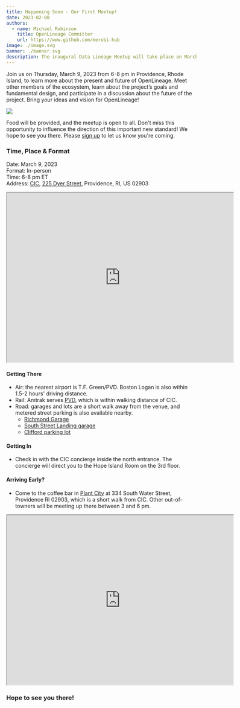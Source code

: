 ```yaml
---
title: Happening Soon - Our First Meetup!
date: 2023-02-08
authors: 
  - name: Michael Robinson
    title: OpenLineage Committer
    url: https://www.github.com/merobi-hub
image: ./image.svg
banner: ./banner.svg
description: The inaugural Data Lineage Meetup will take place on March 9th in Providence, RI.
---
```


Join us on Thursday, March 9, 2023 from 6-8 pm in Providence, Rhode Island, to learn more about the present and future of OpenLineage. Meet other members of the ecosystem, learn about the project’s goals and fundamental design, and participate in a discussion about the future of the project. Bring your ideas and vision for OpenLineage!

![](./banner.svg#banner)

<!--truncate-->

Food will be provided, and the meetup is open to all. Don't miss this opportunity to influence the direction of this important new standard! We hope to see you there. Please [sign up](https://www.meetup.com/providence-data-lineage-meetup/events/291847062/) to let us know you're coming.

### Time, Place & Format

Date: March 9, 2023  
Format: In-person  
Time: 6-8 pm ET  
Address: [CIC](https://cic.com/providence), [225 Dyer Street](https://goo.gl/maps/NYBbs4ht91dWWaRs9), Providence, RI, US 02903  
<p align="center"><iframe src="https://www.google.com/maps/embed?pb=!1m18!1m12!1m3!1d2973.371855436124!2d-71.41054938451008!3d41.82029027700877!2m3!1f0!2f0!3f0!3m2!1i1024!2i768!4f13.1!3m3!1m2!1s0x89e445d43ee241e7%3A0x2f2bda0de0f233c9!2sCIC%20Providence!5e0!3m2!1sen!2sus!4v1676559511501!5m2!1sen!2sus" width="600" height="450" style={{border:0}} allowfullscreen="" loading="lazy" referrerpolicy="no-referrer-when-downgrade"></iframe></p>

#### Getting There
- Air: the nearest airport is T.F. Green/PVD. Boston Logan is also within 1.5-2 hours' driving distance.  
- Rail: Amtrak serves [PVD](https://goo.gl/maps/eAMNPcpQVJkqwyS76), which is within walking distance of CIC.  
- Road: garages and lots are a short walk away from the venue, and metered street parking is also available nearby.
    - [Richmond Garage](https://goo.gl/maps/nG8j8Vk6ko75GXaH9) 
    - [South Street Landing garage](https://goo.gl/maps/QYrbo1oaiU4J3fi69) 
    - [Clifford parking lot](https://goo.gl/maps/qHoLkRcGmWpxeHhJ8) 

#### Getting In 
- Check in with the CIC concierge inside the north entrance. The concierge will direct you to the Hope Island Room on the 3rd floor.

#### Arriving Early?
- Come to the coffee bar in [Plant City](https://www.plantcitypvd.com/) at 334 South Water Street, Providence RI 02903, which is a short walk from CIC. Other out-of-towners will be meeting up there between 3 and 6 pm.
<p align="center"><iframe src="https://www.google.com/maps/embed?pb=!1m18!1m12!1m3!1d2973.3487782837556!2d-71.40636338451014!3d41.82078727697768!2m3!1f0!2f0!3f0!3m2!1i1024!2i768!4f13.1!3m3!1m2!1s0x89e4453e4ce11105%3A0x16bdf76c62b9a960!2sPlant%20City!5e0!3m2!1sen!2sus!4v1676559397689!5m2!1sen!2sus" width="600" height="450" style={{border:0}} allowfullscreen="" loading="lazy" referrerpolicy="no-referrer-when-downgrade"></iframe></p>

### Hope to see you there!
